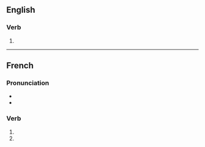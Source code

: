 {{also|formalisés}}

==English==

===Verb===
{{head|en|verb form}}

# {{en-third-person singular of|formalise}}

----

==French==

===Pronunciation===
* {{IPA|lang=fr|/fɔʁ.ma.liz/}}
* {{homophones|lang=fr|formalise|formalisent}}

===Verb===
{{fr-verb-form}}

# {{inflection of|formaliser||2|s|pres|indc|lang=fr}}
# {{inflection of|formaliser||2|s|pres|subj|lang=fr}}